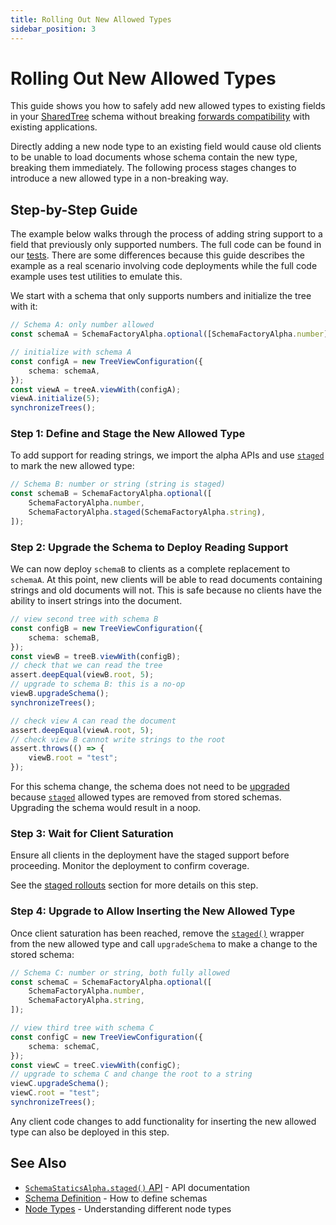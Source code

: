 ```yaml
---
title: Rolling Out New Allowed Types
sidebar_position: 3
---
```


# Rolling Out New Allowed Types

This guide shows you how to safely add new allowed types to existing fields in your [SharedTree](../index.mdx) schema without breaking [forwards compatibility](./index.mdx#forwards-compatibility) with existing applications.

Directly adding a new node type to an existing field would cause old clients to be unable to load documents whose schema contain the new type, breaking them immediately.
The following process stages changes to introduce a new allowed type in a non-breaking way.

## Step-by-Step Guide

The example below walks through the process of adding string support to a field that previously only supported numbers.
The full code can be found in our [tests](https://github.com/microsoft/FluidFramework/blob/main/packages/dds/tree/src/test/simple-tree/api/stagedSchemaUpgrade.spec.ts).
There are some differences because this guide describes the example as a real scenario involving code deployments while the full code example uses test utilities to emulate this.

We start with a schema that only supports numbers and initialize the tree with it:
```typescript
// Schema A: only number allowed
const schemaA = SchemaFactoryAlpha.optional([SchemaFactoryAlpha.number]);

// initialize with schema A
const configA = new TreeViewConfiguration({
    schema: schemaA,
});
const viewA = treeA.viewWith(configA);
viewA.initialize(5);
synchronizeTrees();
```

### Step 1: Define and Stage the New Allowed Type

To add support for reading strings, we import the alpha APIs and use [`staged`](../../../api/fluid-framework/schemafactoryalpha-class#staged-property) to mark the new allowed type:

```typescript
// Schema B: number or string (string is staged)
const schemaB = SchemaFactoryAlpha.optional([
    SchemaFactoryAlpha.number,
    SchemaFactoryAlpha.staged(SchemaFactoryAlpha.string),
]);
```

### Step 2: Upgrade the Schema to Deploy Reading Support

We can now deploy `schemaB` to clients as a complete replacement to `schemaA`.
At this point, new clients will be able to read documents containing strings and old documents will not.
This is safe because no clients have the ability to insert strings into the document.

```typescript
// view second tree with schema B
const configB = new TreeViewConfiguration({
    schema: schemaB,
});
const viewB = treeB.viewWith(configB);
// check that we can read the tree
assert.deepEqual(viewB.root, 5);
// upgrade to schema B: this is a no-op
viewB.upgradeSchema();
synchronizeTrees();

// check view A can read the document
assert.deepEqual(viewA.root, 5);
// check view B cannot write strings to the root
assert.throws(() => {
    viewB.root = "test";
});
```

For this schema change, the schema does not need to be [upgraded](./index.mdx#schema-upgrade-process) because [`staged`](../../../api/fluid-framework/schemafactoryalpha-class#staged-property) allowed types are removed from stored schemas.
Upgrading the schema would result in a noop.

### Step 3: Wait for Client Saturation

Ensure all clients in the deployment have the staged support before proceeding.
Monitor the deployment to confirm coverage.

See the [staged rollouts](./index.mdx#staged-rollouts) section for more details on this step.

### Step 4: Upgrade to Allow Inserting the New Allowed Type

Once client saturation has been reached, remove the [`staged()`](../../../api/fluid-framework/schemafactoryalpha-class#staged-property) wrapper from the new allowed type and call `upgradeSchema` to make a change to the stored schema:

```typescript
// Schema C: number or string, both fully allowed
const schemaC = SchemaFactoryAlpha.optional([
    SchemaFactoryAlpha.number,
    SchemaFactoryAlpha.string,
]);

// view third tree with schema C
const configC = new TreeViewConfiguration({
    schema: schemaC,
});
const viewC = treeC.viewWith(configC);
// upgrade to schema C and change the root to a string
viewC.upgradeSchema();
viewC.root = "test";
synchronizeTrees();
```

Any client code changes to add functionality for inserting the new allowed type can also be deployed in this step.

## See Also

- [`SchemaStaticsAlpha.staged()` API](../../../api/fluid-framework/schemafactoryalpha-class#staged-property) - API documentation
- [Schema Definition](../schema-definition.mdx) - How to define schemas
- [Node Types](../node-types.mdx) - Understanding different node types
